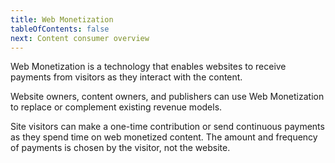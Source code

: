 ```yaml
---
title: Web Monetization
tableOfContents: false
next: Content consumer overview
---
```



Web Monetization is a technology that enables websites to receive payments from visitors as they interact with the content.

Website owners, content owners, and publishers can use Web Monetization to replace or complement existing revenue models.

Site visitors can make a one-time contribution or send continuous payments as they spend time on web monetized content. The amount and frequency of payments is chosen by the visitor, not the website.

<CardGrid>
  <LinkCard
    title='For visitors to web monetized content'
    href='/supporters/overview'
    description='As a content consumer, you pay as much or as little as you want, as often as you want, as you spend time on web monetized sites.'
  />
  <LinkCard
    title='For website owners, content owners, and publishers'
    href='/developers/overview'
    description='Get paid directly for the work you own, create, publish, or contribute to on the web.'
  />
  <LinkCard
    title='For developers'
    href='/developers/link-element'
    description='Get started by adding Web Monetization to an HTML page. Web Monetization can also be added to RSS, ATOM, and JSON feeds, as well as Activity Streams.'
  />
  <LinkCard
    title='Get the browser extension'
    href='/supporters/get-started#install-the-extension'
    description="Download Interledger Foundation's browser extension. Currently available for Chrome, Firefox, and Edge."
  />
</CardGrid>
